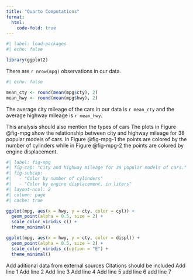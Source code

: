 ```yaml
---
title: "Quarto Computations"
format:
  html:
    code-fold: true
---
```


```r
#| label: load-packages
#| echo: false

library(ggplot2)
```

There are `r nrow(mpg)` observations in our data.

```r
#| echo: false

mean_cty <- round(mean(mpg$cty), 2)
mean_hwy <- round(mean(mpg$hwy), 2)
```

The average city mileage of the cars in our data is `r mean_cty` and the average highway mileage is `r mean_hwy`.

This analysis should also mention the types of cars
The plots in Figure @fig-mpg show the relationship between city and highway mileage for 38 popular models of cars.
In Figure @fig-mpg-1 the points are colored by the number of cylinders while in Figure @fig-mpg-2 the points are colored by engine displacement.

```r
#| label: fig-mpg
#| fig-cap: "City and highway mileage for 38 popular models of cars."
#| fig-subcap:
#|   - "Color by number of cylinders"
#|   - "Color by engine displacement, in liters"
#| layout-ncol: 2
#| column: page
#| cache: true

ggplot(mpg, aes(x = hwy, y = cty, color = cyl)) +
  geom_point(alpha = 0.5, size = 2) +
  scale_color_viridis_c() +
  theme_minimal()

ggplot(mpg, aes(x = hwy, y = cty, color = displ)) +
  geom_point(alpha = 0.5, size = 2) +
  scale_color_viridis_c(option = "E") +
  theme_minimal()
```
Add aditional data from external sources
Citations should be included
Add line 1
Add line 2
Add line 3
Add line 4
Add line 5
add line 6
add line 7